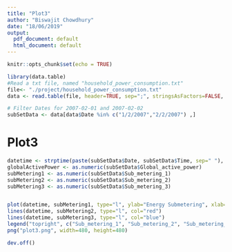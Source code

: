 ```yaml
---
title: "Plot3"
author: "Biswajit Chowdhury"
date: "18/06/2019"
output:
  pdf_document: default
  html_document: default
---
```


```r
knitr::opts_chunk$set(echo = TRUE)
```

```r
library(data.table)
#Read a txt file, named "household_power_consumption.txt"
file<- "./project/household_power_consumption.txt"
data <- read.table(file, header=TRUE, sep=";", stringsAsFactors=FALSE, dec=".")

# Filter Dates for 2007-02-01 and 2007-02-02
subSetData <- data[data$Date %in% c("1/2/2007","2/2/2007") ,]
```


# Plot3

```r
datetime <- strptime(paste(subSetData$Date, subSetData$Time, sep=" "), "%d/%m/%Y %H:%M:%S") 
globalActivePower <- as.numeric(subSetData$Global_active_power)
subMetering1 <- as.numeric(subSetData$Sub_metering_1)
subMetering2 <- as.numeric(subSetData$Sub_metering_2)
subMetering3 <- as.numeric(subSetData$Sub_metering_3)


plot(datetime, subMetering1, type="l", ylab="Energy Submetering", xlab="")
lines(datetime, subMetering2, type="l", col="red")
lines(datetime, subMetering3, type="l", col="blue")
legend("topright", c("Sub_metering_1", "Sub_metering_2", "Sub_metering_3"), lty=1, lwd=2.5, col=c("black", "red", "blue"))
png("plot3.png", width=480, height=480)

dev.off()
```

